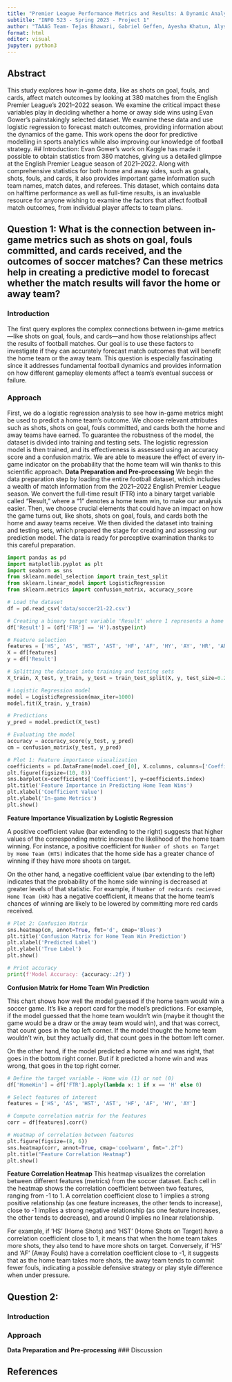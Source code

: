 ```yaml
---
title: "Premier League Performance Metrics and Results: A Dynamic Analysis"
subtitle: "INFO 523 - Spring 2023 - Project 1"
author: "TAAAG Team- Tejas Bhawari, Gabriel Geffen, Ayesha Khatun, Alyssa Nether, Akash Srinivasan"
format: html
editor: visual
jupyter: python3
---
```


## Abstract

This study explores how in-game data, like as shots on goal, fouls, and cards, affect match outcomes by looking at 380 matches from the English Premier League's 2021–2022 season. We examine the critical impact these variables play in deciding whether a home or away side wins using Evan Gower's painstakingly selected dataset. We examine these data and use logistic regression to forecast match outcomes, providing information about the dynamics of the game. This work opens the door for predictive modelling in sports analytics while also improving our knowledge of football strategy. 
## Introduction:
Evan Gower's work on Kaggle has made it possible to obtain statistics from 380 matches, giving us a detailed glimpse at the English Premier League season of 2021–2022. Along with comprehensive statistics for both home and away sides, such as goals, shots, fouls, and cards, it also provides important game information such team names, match dates, and referees. This dataset, which contains data on halftime performance as well as full-time results, is an invaluable resource for anyone wishing to examine the factors that affect football match outcomes, from individual player affects to team plans. 

## Question 1: What is the connection between in-game metrics such as shots on goal, fouls committed, and cards received, and the outcomes of soccer matches? Can these metrics help in creating a predictive model to forecast whether the match results will favor the home or away team?

### Introduction

The first query explores the complex connections between in-game metrics—like shots on goal, fouls, and cards—and how those relationships affect the results of football matches. Our goal is to use these factors to investigate if they can accurately forecast match outcomes that will benefit the home team or the away team. This question is especially fascinating since it addresses fundamental football dynamics and provides information on how different gameplay elements affect a team's eventual success or failure.

### Approach

First, we do a logistic regression analysis to see how in-game metrics might be used to predict a home team's outcome. We choose relevant attributes such as shots, shots on goal, fouls committed, and cards both the home and away teams have earned. To guarantee the robustness of the model, the dataset is divided into training and testing sets. The logistic regression model is then trained, and its effectiveness is assessed using an accuracy score and a confusion matrix. We are able to measure the effect of every in-game indicator on the probability that the home team will win thanks to this scientific approach. **Data Preparation and Pre-processing** We begin the data preparation step by loading the entire football dataset, which includes a wealth of match information from the 2021–2022 English Premier League season. We convert the full-time result (FTR) into a binary target variable called "Result," where a "1" denotes a home team win, to make our analysis easier. Then, we choose crucial elements that could have an impact on how the game turns out, like shots, shots on goal, fouls, and cards both the home and away teams receive. We then divided the dataset into training and testing sets, which prepared the stage for creating and assessing our prediction model. The data is ready for perceptive examination thanks to this careful preparation.

```python
import pandas as pd
import matplotlib.pyplot as plt
import seaborn as sns
from sklearn.model_selection import train_test_split
from sklearn.linear_model import LogisticRegression
from sklearn.metrics import confusion_matrix, accuracy_score

# Load the dataset
df = pd.read_csv('data/soccer21-22.csv')

# Creating a binary target variable 'Result' where 1 represents a home win ('H') and 0 otherwise
df['Result'] = (df['FTR'] == 'H').astype(int)

# Feature selection
features = ['HS', 'AS', 'HST', 'AST', 'HF', 'AF', 'HY', 'AY', 'HR', 'AR']
X = df[features]
y = df['Result']

# Splitting the dataset into training and testing sets
X_train, X_test, y_train, y_test = train_test_split(X, y, test_size=0.2, random_state=42)

# Logistic Regression model
model = LogisticRegression(max_iter=1000)
model.fit(X_train, y_train)

# Predictions
y_pred = model.predict(X_test)

# Evaluating the model
accuracy = accuracy_score(y_test, y_pred)
cm = confusion_matrix(y_test, y_pred)
```

```python
# Plot 1: Feature importance visualization
coefficients = pd.DataFrame(model.coef_[0], X.columns, columns=['Coefficient']).sort_values(by='Coefficient', ascending=False)
plt.figure(figsize=(10, 8))
sns.barplot(x=coefficients['Coefficient'], y=coefficients.index)
plt.title('Feature Importance in Predicting Home Team Wins')
plt.xlabel('Coefficient Value')
plt.ylabel('In-game Metrics')
plt.show()
```

**Feature Importance Visualization by Logistic Regression**

A positive coefficient value (bar extending to the right) suggests that higher values of the corresponding metric increase the likelihood of the home team winning. For instance, a positive coefficient for `Number of shots on Target by Home Team (HTS)` indicates that the home side has a greater chance of winning if they have more shoots on target.

On the other hand, a negative coefficient value (bar extending to the left) indicates that the probability of the home side winning is decreased at greater levels of that statistic. For example, if `Number of redcards recieved Home Team (HR)` has a negative coefficient, it means that the home team's chances of winning are likely to be lowered by committing more red cards received.

```python
# Plot 2: Confusion Matrix
sns.heatmap(cm, annot=True, fmt='d', cmap='Blues')
plt.title('Confusion Matrix for Home Team Win Prediction')
plt.xlabel('Predicted Label')
plt.ylabel('True Label')
plt.show()

# Print accuracy
print(f'Model Accuracy: {accuracy:.2f}')
```

**Confusion Matrix for Home Team Win Prediction**

This chart shows how well the model guessed if the home team would win a soccer game. It's like a report card for the model's predictions. For example, if the model guessed that the home team wouldn't win (maybe it thought the game would be a draw or the away team would win), and that was correct, that count goes in the top left corner. If the model thought the home team wouldn't win, but they actually did, that count goes in the bottom left corner.

On the other hand, if the model predicted a home win and was right, that goes in the bottom right corner. But if it predicted a home win and was wrong, that goes in the top right corner.

```python
# Define the target variable - Home win (1) or not (0)
df['HomeWin'] = df['FTR'].apply(lambda x: 1 if x == 'H' else 0)

# Select features of interest
features = ['HS', 'AS', 'HST', 'AST', 'HF', 'AF', 'HY', 'AY']

# Compute correlation matrix for the features
corr = df[features].corr()

# Heatmap of correlation between features
plt.figure(figsize=(8, 6))
sns.heatmap(corr, annot=True, cmap='coolwarm', fmt=".2f")
plt.title("Feature Correlation Heatmap")
plt.show()

```

**Feature Correlation Heatmap** This heatmap visualizes the correlation between different features (metrics) from the soccer dataset. Each cell in the heatmap shows the correlation coefficient between two features, ranging from -1 to 1. A correlation coefficient close to 1 implies a strong positive relationship (as one feature increases, the other tends to increase), close to -1 implies a strong negative relationship (as one feature increases, the other tends to decrease), and around 0 implies no linear relationship.

For example, if 'HS' (Home Shots) and 'HST' (Home Shots on Target) have a correlation coefficient close to 1, it means that when the home team takes more shots, they also tend to have more shots on target. Conversely, if 'HS' and 'AF' (Away Fouls) have a correlation coefficient close to -1, it suggests that as the home team takes more shots, the away team tends to commit fewer fouls, indicating a possible defensive strategy or play style difference when under pressure.

## Question 2:

### Introduction

### Approach

**Data Preparation and Pre-processing** 
### Discussion

## References
